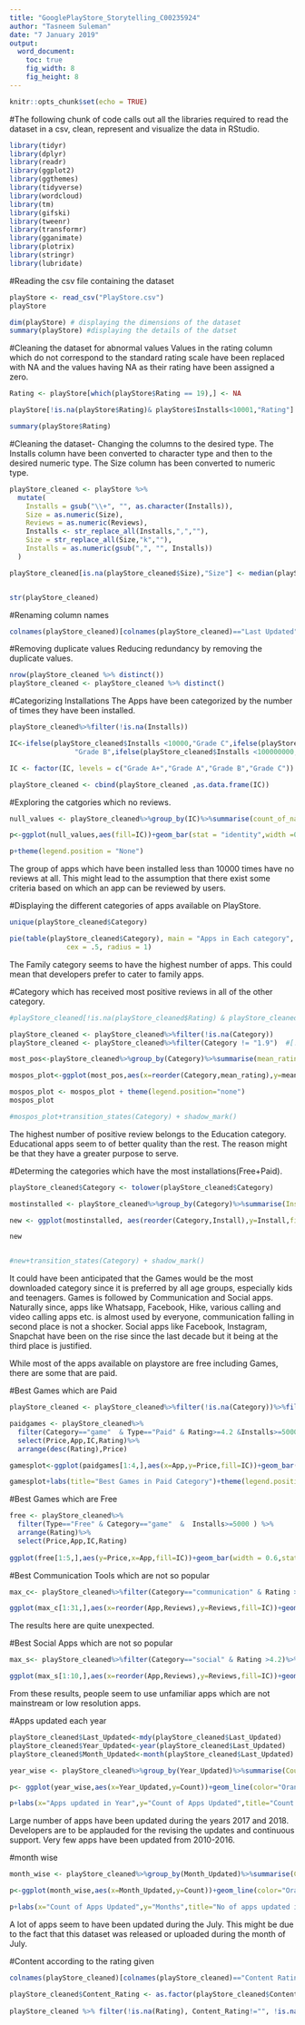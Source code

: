 ---
title: "GooglePlayStore_Storytelling_C00235924"
author: "Tasneem Suleman"
date: "7 January 2019"
output: 
  word_document:
    toc: true
    fig_width: 8
    fig_height: 8
---

```{r setup, include=FALSE, message=FALSE, eval=TRUE}
knitr::opts_chunk$set(echo = TRUE)
```


#The following chunk of code calls out all the libraries required to read the dataset in a csv, clean, represent and visualize the data in RStudio. 
```{r Libraries}
library(tidyr)
library(dplyr)
library(readr)
library(ggplot2)
library(ggthemes)
library(tidyverse)
library(wordcloud)
library(tm)
library(gifski)
library(tweenr)
library(transformr)
library(gganimate)
library(plotrix)
library(stringr)
library(lubridate)
```

#Reading the csv file containing the dataset
```{r Loading Data}
playStore <- read_csv("PlayStore.csv")
playStore

dim(playStore) # displaying the dimensions of the dataset
summary(playStore) #displaying the details of the datset
```


#Cleaning the dataset for abnormal values
Values in the rating column which do not correspond to the standard rating scale have been replaced with NA and the values having NA as their rating have been assigned a zero.
```{r Cleaning}
Rating <- playStore[which(playStore$Rating == 19),] <- NA

playStore[!is.na(playStore$Rating)& playStore$Installs<10001,"Rating"] <- 0

summary(playStore$Rating)
```


#Cleaning the dataset- Changing the columns to the desired type.
The Installs column have been converted to character type and then to the desired numeric type.
The Size column has been converted to numeric type.
```{r}

playStore_cleaned <- playStore %>%
  mutate(
    Installs = gsub("\\+", "", as.character(Installs)),
    Size = as.numeric(Size),
    Reviews = as.numeric(Reviews),
    Installs <- str_replace_all(Installs,",",""),
    Size = str_replace_all(Size,"k",""),
    Installs = as.numeric(gsub(",", "", Installs))
  )

playStore_cleaned[is.na(playStore_cleaned$Size),"Size"] <- median(playStore_cleaned$Size,na.rm=T)


str(playStore_cleaned)
```



#Renaming column names
```{r Renaming columns}
colnames(playStore_cleaned)[colnames(playStore_cleaned)=="Last Updated"] <- "Last_Updated"
```


#Removing duplicate values
Reducing redundancy by removing the duplicate values.
```{r Eliminating duplicates}
nrow(playStore_cleaned %>% distinct())
playStore_cleaned <- playStore_cleaned %>% distinct()
```

#Categorizing Installations
The Apps have been categorized by the number of times they have been installed.
```{r}
playStore_cleaned%>%filter(!is.na(Installs))

IC<-ifelse(playStore_cleaned$Installs <10000,"Grade C",ifelse(playStore_cleaned$Installs<1000000,
                "Grade B",ifelse(playStore_cleaned$Installs <100000000,"Grade A","Grade A+")))

IC <- factor(IC, levels = c("Grade A+","Grade A","Grade B","Grade C"))

playStore_cleaned <- cbind(playStore_cleaned ,as.data.frame(IC))
```


#Exploring the catgories which no reviews. 
```{r}
null_values <- playStore_cleaned%>%group_by(IC)%>%summarise(count_of_na = sum(is.na(Rating)))

p<-ggplot(null_values,aes(fill=IC))+geom_bar(stat = "identity",width =0.5 ,aes(y=count_of_na,x=reorder(IC,desc(count_of_na))))+labs(x="Popular Category" ,y="Missing Value Count",title = "Number of Missing values in each category")

p+theme(legend.position = "None")
```
The group of apps which have been installed less than 10000 times have no reviews at all.
This might lead to the assumption that there exist some criteria based on which an app can be reviewed by users.


#Displaying the different categories of apps available on PlayStore.
```{r  Categories}
unique(playStore_cleaned$Category)

pie(table(playStore_cleaned$Category), main = "Apps in Each category", border = "brown", 
              cex = .5, radius = 1)

```

The Family category seems to have the highest number of apps.  This could mean that developers prefer to cater to family apps. 


#Category which has received most positive reviews in all of the other category.
```{r echo=FALSE}

#playStore_cleaned[!is.na(playStore_cleaned$Rating) & playStore_cleaned$Installs>11000,"Rating"] <- mean(playStore_cleaned$Rating,na.rm = TRUE)

playStore_cleaned <- playStore_cleaned%>%filter(!is.na(Category))
playStore_cleaned <- playStore_cleaned%>%filter(Category != "1.9")  #[!is.na(playStore_cleaned$Category)] <- ""

most_pos<-playStore_cleaned%>%group_by(Category)%>%summarise(mean_rating=mean(Rating,na.rm = TRUE))%>%ungroup()

mospos_plot<-ggplot(most_pos,aes(x=reorder(Category,mean_rating),y=mean_rating,fill=Category))+geom_bar(stat = "identity",width =0.5)+coord_flip()+labs(title="Categories with highest rating",x="App Categories",y="Average Ratings of apps by Category")

mospos_plot <- mospos_plot + theme(legend.position="none")
mospos_plot

#mospos_plot+transition_states(Category) + shadow_mark()
```
The highest number of positive review belongs to the Education category. Educational apps seem to of better quality than the rest. The reason might be that they have a greater purpose to serve.


#Determing the categories which have the most installations(Free+Paid).
```{r}
playStore_cleaned$Category <- tolower(playStore_cleaned$Category)

mostinstalled <- playStore_cleaned%>%group_by(Category)%>%summarise(Install=sum(Installs,na.rm = TRUE))%>%ungroup()%>%top_n(10)

new <- ggplot(mostinstalled, aes(reorder(Category,Install),y=Install,fill=Category))+ theme(axis.text.x = element_text(angle=65, vjust=0.6))+geom_bar(stat = "identity",width =0.5)+ labs(x="Installs per  Category",y="Category",title="Installation in each category")

new


#new+transition_states(Category) + shadow_mark()
```

It could have been anticipated that the Games would be the most downloaded category since it is preferred by all age groups, especially kids and teenagers.
Games is followed by Communication and Social apps. Naturally since, apps like Whatsapp, Facebook, Hike, various calling and video calling apps etc. is almost used by everyone, communication falling in second place is not a shocker. 
Social apps like Facebook, Instagram, Snapchat have been on the rise since the last decade but it being at the third place is justified.

While most of the apps available on playstore are free including Games, there are some that are paid.


#Best Games which are Paid
```{r}
playStore_cleaned <- playStore_cleaned%>%filter(!is.na(Category))%>%filter(!is.na(App))

paidgames <- playStore_cleaned%>%
  filter(Category=="game"  & Type=="Paid" & Rating>=4.2 &Installs>=5000) %>%
  select(Price,App,IC,Rating)%>%
  arrange(desc(Rating),Price)

gamesplot<-ggplot(paidgames[1:4,],aes(x=App,y=Price,fill=IC))+geom_bar(stat="identity",width = 0.6) +  scale_fill_hue(c=45, l=80)

gamesplot+labs(title="Best Games in Paid Category")+theme(legend.position = "None")+theme(axis.text.x = element_text(angle = 65,hjust = 0.8))

```


#Best Games which are Free
```{r}
free <- playStore_cleaned%>%
  filter(Type=="Free" & Category=="game"  &  Installs>=5000 ) %>%
  arrange(Rating)%>%
  select(Price,App,IC,Rating)
  
ggplot(free[1:5,],aes(y=Price,x=App,fill=IC))+geom_bar(width = 0.6,stat="identity")+labs(title="Paid Games not worthy of their price")+theme(axis.text.x = element_text(angle = 65,hjust = 0.8))

```


#Best Communication Tools which are not so popular
```{r}

max_c<- playStore_cleaned%>%filter(Category=="communication" & Rating >4.2)%>%select(Reviews,App,IC)%>%arrange(desc(Reviews))

ggplot(max_c[1:31,],aes(x=reorder(App,Reviews),y=Reviews,fill=IC))+geom_bar(width = 0.6,stat="identity")+labs(x="App",y="No of App Reviews",title="Best Communication Apps with number of Reviews")+theme(axis.text.x = element_text(angle=65,hjust = 0.8))

```
The results here are quite unexpected. 


#Best Social Apps which are not so popular
```{r}

max_s<- playStore_cleaned%>%filter(Category=="social" & Rating >4.2)%>%select(App,Reviews,IC)%>%arrange(desc(Reviews))

ggplot(max_s[1:10,],aes(x=reorder(App,Reviews),y=Reviews,fill=IC))+geom_bar(width =0.5,stat = "identity")+coord_flip()+theme(legend.position= "None")+labs(x="App",y="No of App Reviews",title="Best Social Apps with number of Reviews",caption="Most popular games which have large in size and have an installation rate of around 10 million!")
```
From these results, people seem to use unfamiliar apps which are not mainstream or low resolution apps.


#Apps updated each year
```{r}
playStore_cleaned$Last_Updated<-mdy(playStore_cleaned$Last_Updated)
playStore_cleaned$Year_Updated<-year(playStore_cleaned$Last_Updated)
playStore_cleaned$Month_Updated<-month(playStore_cleaned$Last_Updated)

year_wise <- playStore_cleaned%>%group_by(Year_Updated)%>%summarise(Count=n())%>%ungroup()

p<- ggplot(year_wise,aes(x=Year_Updated,y=Count))+geom_line(color="Orange")+geom_point(color="Blue")+scale_y_continuous(breaks=seq(0,7000,by=500))+scale_x_continuous(breaks=c(2010:2018))

p+labs(x="Apps updated in Year",y="Count of Apps Updated",title="Count of Apps Updated in Each Year")+transition_reveal(Month_Updated)+shadow_mark()
```
Large number of apps have been updated during the years 2017 and 2018.  Developers are to be applauded for the revising the updates and continuous support. Very few apps have been updated from 2010-2016.

#month wise
```{r}
month_wise <- playStore_cleaned%>%group_by(Month_Updated)%>%summarise(Count=n())%>%ungroup()

p<-ggplot(month_wise,aes(x=Month_Updated,y=Count))+geom_line(color="Orange")+geom_point(color="Blue")+scale_x_continuous(breaks = c(1:12),labels = c("Jan","Feb","Mar","Apr","May","Jun","Jul","Aug","Sep","Oct","Nov","Dec"))+scale_y_continuous(breaks = c(seq(500,3000,by=500)))

p+labs(x="Count of Apps Updated",y="Months",title="No of apps updated in each month from 2014 to 2018")+transition_reveal(Month_Updated)+shadow_mark()
```
A lot of apps seem to have been updated during the July. This might be due to the fact that this dataset was released or uploaded during the month of July.


#Content according to the rating given
```{r}
colnames(playStore_cleaned)[colnames(playStore_cleaned)=="Content Rating"] <- "Content_Rating"

playStore_cleaned$Content_Rating <- as.factor(playStore_cleaned$Content_Rating)
 
playStore_cleaned %>% filter(!is.na(Rating), Content_Rating!="", !is.na(Installs), Content_Rating!="Unrated") %>%  group_by(Content_Rating) %>% summarize(meanRating = mean(Rating)) %>%  ggplot(mapping = aes(x = Content_Rating, y= meanRating, fill = Content_Rating)) + geom_col() + geom_line(group = 1, size = 0.5) + ggtitle("Mean rating per content rating") + ylab("Mean rating")+transition_states(meanRating)+shadow_mark()
```

